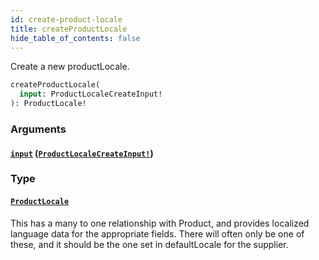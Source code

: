 ```yaml
---
id: create-product-locale
title: createProductLocale
hide_table_of_contents: false
---
```



Create a new productLocale.

```graphql
createProductLocale(
  input: ProductLocaleCreateInput!
): ProductLocale!
```


### Arguments

#### [`input`](#) ([`ProductLocaleCreateInput!`](/demand/api/graphql-admin/reference/inputs/product-locale-create-input))




### Type

#### [`ProductLocale`](/demand/api/graphql-admin/reference/objects/product-locale)

This has a many to one relationship with Product, and provides localized language data for the appropriate fields.
There will often only be one of these, and it should be the one set in defaultLocale for the supplier.




